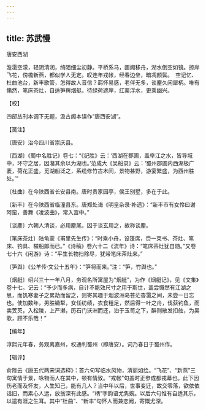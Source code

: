 ```yaml
---
---
---
```

title: 苏武慢
---



唐安西湖





澹霭空濛，轻阴清润，绮陌细尘初静。平桥系马，画阁移舟，湖水倒空如镜。掠岸飞花，傍檐新燕，都似学人无定。叹连年戎帐，经春边垒，暗凋颜鬓。　空记忆、杜曲池台，新丰歌管，怎得故人音信？羁怀易感，老伴无多，谈麈久闲犀柄。唯有翛然，笔床茶灶，自适笋舆烟艇。待绿荷遮岸，红蕖浮水，更乘幽兴。

【校】

四部丛刊本调下无题，汲古阁本误作“唐西安湖”。

【笺注】

〔唐安〕治今四川省崇庆县。

〔西湖〕《蜀中名胜记》卷七：“《纪胜》云：‘西湖在郡圃，盖皁江之水，皆导城中，环守之居，因潴其余以为湖也。’范成大《吴船录》云：‘蜀州郡圃内西湖极广袤，荷花正盛，觅湖船泛之，系缆修竹古木间，景物甚野，游宴繁盛，为西州胜处。’”

〔杜曲〕在今陕西省长安县南。唐时贵家园亭，侯王别墅，多在于此。

〔新丰〕在今陕西省临潼县东。唐郑处诲《明皇杂录·补遗》：“新丰市有女伶曰谢阿蛮，善舞《凌波曲》，常入宫中。”

〔谈麈〕六朝人清谈，必用麈尾。因于谈玄用之，故称谈麈。

〔笔床茶灶〕陆龟蒙《甫里先生传》：“时乘小舟，设篷席，赍一束书、茶灶、笔床、钓具、櫂船郎而已。”《诗稿》卷六十二《流年》诗：“笔床茶灶犹自随。”又卷七十六《闲游》诗：“平生长物扫除尽，犹带笔床茶灶来。”

〔笋舆〕《公羊传·文公十五年》：“笋将而来。”注：“笋，竹舆也。”

〔烟艇〕绍兴三十一年八月，务观名所寓屋为“烟艇”，为作《烟艇记》，见《文集》卷十七。记云：“予少而多病，自计不能效尺寸之用于斯世，盖尝慨然有江湖之思，而饥寒妻子之累劫而留之，则寄其趣于烟波洲岛苍茫杳霭之间，未尝一日忘也。使加数年，男胜锄犁，女任纺绩，衣食粗足，然后得一叶之舟，伐荻钓鱼，而卖芰芡，入松陵，上严濑，历石门沃洲而还，泊于玉笥之下，醉则散发扣舷，为吴歌，顾不乐哉！”

【编年】

淳熙元年春，务观离嘉州，权通判蜀州（即唐安）。词乃春日于蜀州作。

【辑评】

俞陛云《唐五代两宋词选释》：首六句写临水风物，清丽如绘。“飞花”、“新燕”三句寓情于景，咏物而人在其中，顿有情致。“戎帐”句盖时正参成都戎幕也。此下因伤老而及怀友，人生知己，能有几人？当中年以后，世事变迁，故交零落，欲依依话旧，而素心人远，放翁深有此感。“柄”字韵语尤隽婉。以后六句惟有自适其乐，以遣有涯之生耳。其中“杜曲”、“新丰”句怀人而兼恋阙，寄慨尤深。